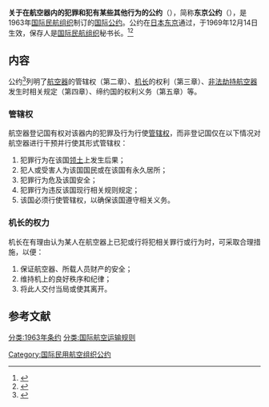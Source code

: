 {{Infobox treaty|name=东京公约|long_name=关于在航空器内的犯罪和犯有某些其他行为的公约|date_signed=1963年9月14日|date_effective=1969年12月14日|location_signed=[[日本|日本]][[东京|东京]]|depositor=[[国际民航组织|国际民航组织]]秘书长|parties=187(2020)<ref>{{Cite web|title=composite table|url=https://www.icao.int/secretariat/legal/LEB%20Treaty%20Collection%20Documents/composite_table.pdf|accessdate=2020-12-07|archive-date=2020-07-29|archive-url=https://web.archive.org/web/20200729181257/https://www.icao.int/secretariat/legal/LEB%20Treaty%20Collection%20Documents/composite_table.pdf|dead-url=no}}</ref>}}

'''关于在航空器内的犯罪和犯有某些其他行为的公约'''（{{lang-en|Convention on Offences and Certain Other Acts Committed on Board Aircraft}}），简称'''东京公约'''（{{lang|en|Tokyo Convention (1963)}}），是1963年[[国际民航组织|国际民航组织]]制订的[[国际公约|国际公约]]。公约在[[日本|日本]][[东京|东京]]通过，于1969年12月14日生效，保存人是[[国际民航组织|国际民航组织]]秘书长。<ref>{{Cite web|title=中华人民共和国-条约数据库|url=http://treaty.mfa.gov.cn/Treaty/web/detail1.jsp?objid=1531876003981|access-date=2020-12-07|archive-date=2021-10-14|archive-url=https://web.archive.org/web/20211014035325/http://treaty.mfa.gov.cn/Treaty/web/detail1.jsp?objid=1531876003981|dead-url=no}}</ref><ref>{{Cite web|title=All Items|url=https://www.icao.int/secretariat/legal/Lists/Current%20lists%20of%20parties/AllItems.aspx|accessdate=2020-12-07|archive-date=2020-11-12|archive-url=https://web.archive.org/web/20201112015412/https://www.icao.int/secretariat/legal/lists/current%20lists%20of%20parties/allitems.aspx|dead-url=no}}</ref>

== 内容 ==
公约<ref>{{Cite web|title=关于在航空器内的犯罪和犯有某些其他行为的公约-中华人民共和国外交部文本|url=http://treaty.mfa.gov.cn/tykfiles/20180718/1531876003982.pdf|access-date=2020-12-07|archive-date=2021-02-14|archive-url=https://web.archive.org/web/20210214142538/http://treaty.mfa.gov.cn/tykfiles/20180718/1531876003982.pdf|dead-url=no}}</ref>列明了[[航空器|航空器]]的管辖权（第二章）、[[机长|机长]]的权利（第三章）、[[劫機|非法劫持航空器]]发生时相关规定（第四章）、缔约国的权利义务（第五章）等。
=== 管辖权 ===
航空器登记国有权对该器内的犯罪及行为行使[[管辖权|管辖权]]，而非登记国仅在以下情况对航空器进行干预并行使其形式管辖权：
# 犯罪行为在该国[[领土|领土]]上发生后果；
# 犯人或受害人为该国国民或在该国有永久居所；
# 犯罪行为危及该国安全；
# 犯罪行为违反该国现行相关规则规定；
# 该国必须行使管辖权，以确保该国遵守相关义务。
=== 机长的权力 ===
机长在有理由认为某人在航空器上已犯或行将犯相关罪行或行为时，可采取合理措施，以便：
# 保证航空器、所载人员财产的安全；
# 维持机上的良好秩序和纪律；
# 将此人交付当局或使其离开。

== 参考文献 ==
{{reflist}}

{{商業空中旅行}}

[[分类:1963年条约|分类:1963年条约]]
[[Category:国际民用航空组织公约|Category:国际民用航空组织公约]]
[[分类:国际航空运输规则|分类:国际航空运输规则]]